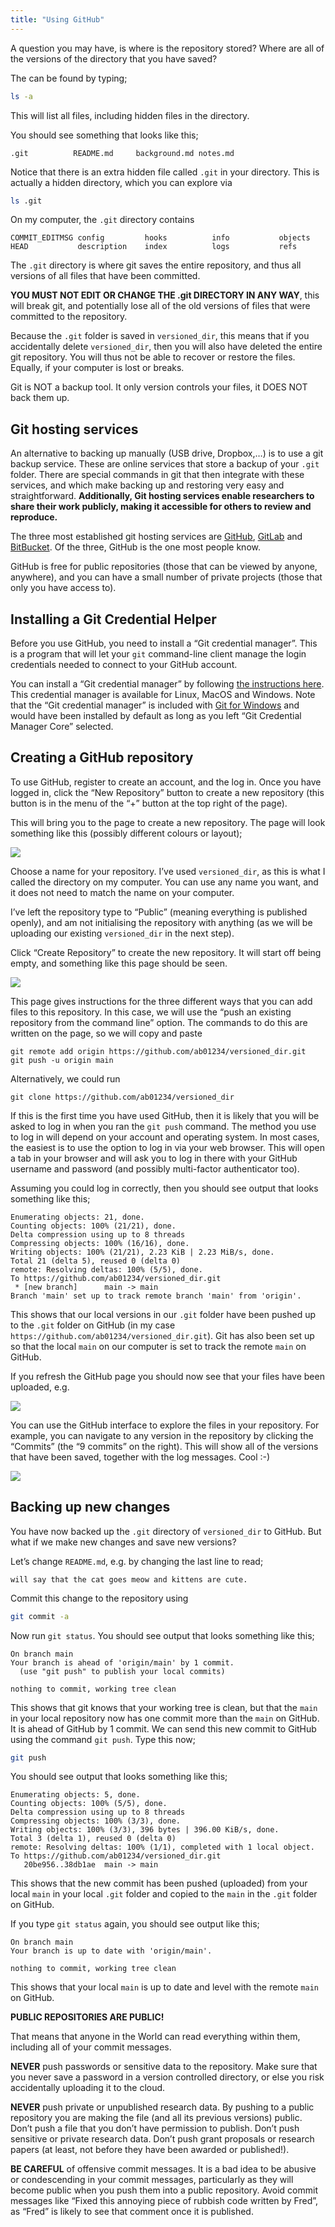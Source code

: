 ```yaml
---
title: "Using GitHub"
--- 
```



A question you may have, is where is the repository stored? Where are all of the versions
of the directory that you have saved?

The can be found by typing;

```.bash
ls -a
```

This will list all files, including hidden files in the directory.

You should see something that looks like this;

```
.git          README.md     background.md notes.md
```

Notice that there is an extra hidden file called `.git` in your directory. This is actually
a hidden directory, which you can explore via

```.bash
ls .git
```

On my computer, the `.git` directory contains

```
COMMIT_EDITMSG config         hooks          info           objects
HEAD           description    index          logs           refs
```

The `.git` directory is where git saves the entire repository, and thus all versions of all
files that have been committed.

**YOU MUST NOT EDIT OR CHANGE THE .git DIRECTORY IN ANY WAY**, this will break git, and potentially lose all of the old versions of files that were committed to the repository.

Because the `.git` folder is saved in `versioned_dir`, this means that if you accidentally delete `versioned_dir`, then you will also have deleted the entire git repository. You will thus not be able to recover or restore the files. Equally, if your computer is lost or breaks.

::: {#important .callout-important title="Backing up your data" icon=true}
Git is NOT a backup tool. It only version controls your files, it DOES NOT back them up.
:::



## Git hosting services

An alternative to backing up manually (USB drive, Dropbox,...) is to use a git backup service. These are online services that store a backup of your `.git` folder. There are special commands in git that then integrate with these services, and which make backing up and restoring very easy and straightforward.
**Additionally, Git hosting services enable researchers to share their work publicly, making it accessible for others to review and reproduce.**

The three most established git hosting services are [GitHub](https://github.com),
[GitLab](https://gitlab.com) and [BitBucket](https://bitbucket.com). Of the three,
GitHub is the one most people know.

GitHub is free for public repositories (those that can be viewed by anyone, anywhere), and you can have a small number of private projects (those that only you have access to). 


## Installing a Git Credential Helper

Before you use GitHub, you need to install a "Git credential manager". This
is a program that will let your ``git`` command-line client manage the 
login credentials needed to connect to your GitHub account.

You can install a "Git credential manager" by following
[the instructions here](https://github.com/GitCredentialManager/git-credential-manager/blob/release/docs/install.md). This credential manager is available for 
Linux, MacOS and Windows. Note that the "Git credential manager" is included
with [Git for Windows](https://gitforwindows.org/) and would have been installed
by default as long as you left "Git Credential Manager Core" selected.


## Creating a GitHub repository

To use GitHub, register to create an account, and the log in. Once you have
logged in, click the "New Repository" button to create a new repository
(this button is in the menu of the "+" button at the top right of the page).

This will bring you to the page to create a new repository. The page
will look something like this (possibly different colours or layout);

![](../images/image01.jpg)

Choose a name for your repository. I've used `versioned_dir`, as this is what
I called the directory on my computer. You can use any name you want, and it
does not need to match the name on your computer.

I've left the repository type to "Public" (meaning everything is published openly),
and am not initialising the repository with anything (as we will be uploading
our existing `versioned_dir` in the next step).

Click "Create Repository" to create the new repository. It will start off being
empty, and something like this page should be seen.

![](../images/image02.jpg)

This page gives instructions for the three different ways that you can add files
to this repository. In this case, we will use the "push an existing repository
from the command line" option. The commands to do this are written on the page,
so we will copy and paste

```
git remote add origin https://github.com/ab01234/versioned_dir.git
git push -u origin main
```

Alternatively, we could run 

```
git clone https://github.com/ab01234/versioned_dir
```

If this is the first time you have used GitHub, then it is likely that you 
will be asked to log in when you ran the ``git push`` command. The method
you use to log in will depend on your account and operating system. In most
cases, the easiest is to use the option to log in via your web browser.
This will open a tab in your browser and will ask you to log in there
with your GitHub username and password (and possibly multi-factor authenticator
too).

Assuming you could log in correctly, then you should see output that looks
something like this;

```
Enumerating objects: 21, done.
Counting objects: 100% (21/21), done.
Delta compression using up to 8 threads
Compressing objects: 100% (16/16), done.
Writing objects: 100% (21/21), 2.23 KiB | 2.23 MiB/s, done.
Total 21 (delta 5), reused 0 (delta 0)
remote: Resolving deltas: 100% (5/5), done.
To https://github.com/ab01234/versioned_dir.git
 * [new branch]      main -> main
Branch 'main' set up to track remote branch 'main' from 'origin'.
```

This shows that our local versions in our `.git` folder have been pushed up to
the `.git` folder on GitHub (in my case `https://github.com/ab01234/versioned_dir.git`).
Git has also been set up so that the local `main` on our computer is set 
to track the remote `main` on GitHub.

If you refresh the GitHub page you should now see that your files have been
uploaded, e.g.

![](../images/image03.jpg)

You can use the GitHub interface to explore the files in your repository. For example,
you can navigate to any version in the repository by clicking the "Commits" (the "9 commits"
on the right). This will show all of the versions that have been saved, together with the
log messages. Cool :-)

![](../images/image04.jpg)


## Backing up new changes

You have now backed up the `.git` directory of `versioned_dir` to GitHub. But what
if we make new changes and save new versions?

Let's change `README.md`, e.g. by changing the last line to read;

```
will say that the cat goes meow and kittens are cute.
```

Commit this change to the repository using

```.bash
git commit -a
```

Now run `git status`. You should see output that looks something like this;

```
On branch main
Your branch is ahead of 'origin/main' by 1 commit.
  (use "git push" to publish your local commits)

nothing to commit, working tree clean
```

This shows that git knows that your working tree is clean, but that the `main`
in your local repository now has one commit more than the `main` on GitHub.
It is ahead of GitHub by 1 commit. We can send this new commit to GitHub
using the command `git push`. Type this now;

```.bash
git push
```

You should see output that looks something like this;

```
Enumerating objects: 5, done.
Counting objects: 100% (5/5), done.
Delta compression using up to 8 threads
Compressing objects: 100% (3/3), done.
Writing objects: 100% (3/3), 396 bytes | 396.00 KiB/s, done.
Total 3 (delta 1), reused 0 (delta 0)
remote: Resolving deltas: 100% (1/1), completed with 1 local object.
To https://github.com/ab01234/versioned_dir.git
   20be956..38db1ae  main -> main
```

This shows that the new commit has been pushed (uploaded) from your local `main`
in your local `.git` folder and copied to the `main` in the `.git` folder on GitHub.

If you type `git status` again, you should see output like this;

```
On branch main
Your branch is up to date with 'origin/main'.

nothing to commit, working tree clean
```

This shows that your local `main` is up to date and level with the remote `main`
on GitHub.


::: {#important .callout-important title="ATTENTION" icon=true}

**PUBLIC REPOSITORIES ARE PUBLIC!**

That means that anyone in the World can read everything within them, including all of your commit messages.

**NEVER** push passwords or sensitive data to the repository. Make sure that you never save a password in a version controlled directory, or else you risk accidentally uploading it to the cloud.

**NEVER** push private or unpublished research data. By pushing to a public repository you are making the file (and all its previous versions) public. Don’t push a file that you don’t have permission to publish. Don’t push sensitive or private research data. Don’t push grant proposals or research papers (at least, not before they have been awarded or published!).

**BE CAREFUL** of offensive commit messages. It is a bad idea to be abusive or condescending in your commit messages, particularly as they will become public when you push them into a public repository. Avoid commit messages like “Fixed this annoying piece of rubbish code written by Fred”, as “Fred” is likely to see that comment once it is published.
:::


